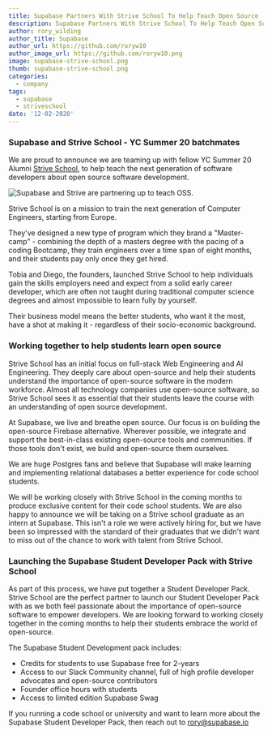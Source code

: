 ```yaml
---
title: Supabase Partners With Strive School To Help Teach Open Source
description: Supabase Partners With Strive School To Help Teach Open Source To The Next Generation Of Developers
author: rory_wilding
author_title: Supabase
author_url: https://github.com/roryw10
author_image_url: https://github.com/roryw10.png
image: supabase-strive-school.png
thumb: supabase-strive-school.png
categories:
  - company
tags:
  - supabase
  - striveschool
date: '12-02-2020'
---
```


### Supabase and Strive School - YC Summer 20 batchmates

We are proud to announce we are teaming up with fellow YC Summer 20 Alumni [Strive School](https://strive.school/), to help teach the next generation of software developers about open source software development.

![Supabase and Strive are partnering up to teach OSS.](/images/blog/strive-supabase.png)

Strive School is on a mission to train the next generation of Computer Engineers, starting from Europe.

They've designed a new type of program which they brand a "Master-camp" - combining the depth of a masters degree with the pacing of a coding Bootcamp, they train engineers over a time span of eight months, and their students pay only once they get hired.

Tobia and Diego, the founders, launched Strive School to help individuals gain the skills employers need and expect from a solid early career developer, which are often not taught during traditional computer science degrees and almost impossible to learn fully by yourself.

Their business model means the better students, who want it the most, have a shot at making it - regardless of their socio-economic background.

### Working together to help students learn open source

Strive School has an initial focus on full-stack Web Engineering and AI Engineering. They deeply care about open-source and help their students understand the importance of open-source software in the modern workforce. Almost all technology companies use open-source software, so Strive School sees it as essential that their students leave the course with an understanding of open source development.

At Supabase, we live and breathe open source. Our focus is on building the open-source Firebase alternative. Wherever possible, we integrate and support the best-in-class existing open-source tools and communities. If those tools don't exist, we build and open-source them ourselves.

We are huge Postgres fans and believe that Supabase will make learning and implementing relational databases a better experience for code school students.

We will be working closely with Strive School in the coming months to produce exclusive content for their code school students. We are also happy to announce we will be taking on a Strive school graduate as an intern at Supabase. This isn't a role we were actively hiring for, but we have been so impressed with the standard of their graduates that we didn't want to miss out of the chance to work with talent from Strive School.

### Launching the Supabase Student Developer Pack with Strive School

As part of this process, we have put together a Student Developer Pack. Strive School are the perfect partner to launch our Student Developer Pack with as we both feel passionate about the importance of open-source software to empower developers. We are looking forward to working closely together in the coming months to help their students embrace the world of open-source.

The Supabase Student Development pack includes:

- Credits for students to use Supabase free for 2-years
- Access to our Slack Community channel, full of high profile developer advocates and open-source contributors
- Founder office hours with students
- Access to limited edition Supabase Swag

If you running a code school or university and want to learn more about the Supabase Student Developer Pack, then reach out to rory@supabase.io
